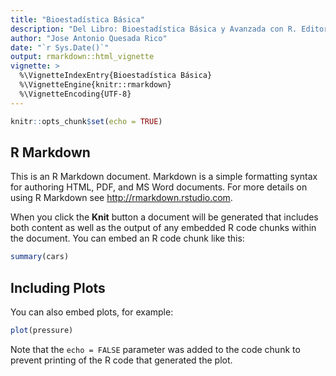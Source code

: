 ---
title: "Bioestadística Básica"
description: "Del Libro: Bioestadística Básica y Avanzada con R. Editorial Diaz de Santos, 2024"
author: "Jose Antonio Quesada Rico"
date: "`r Sys.Date()`"
output: rmarkdown::html_vignette
vignette: >
  %\VignetteIndexEntry{Bioestadística Básica}
  %\VignetteEngine{knitr::rmarkdown}
  %\VignetteEncoding{UTF-8}
---

```{r setup, include=FALSE}
knitr::opts_chunk$set(echo = TRUE)
```

## R Markdown

This is an R Markdown document. Markdown is a simple formatting syntax for authoring HTML, PDF, and MS Word documents. For more details on using R Markdown see <http://rmarkdown.rstudio.com>.

When you click the **Knit** button a document will be generated that includes both content as well as the output of any embedded R code chunks within the document. You can embed an R code chunk like this:

```{r cars}
summary(cars)
```

## Including Plots

You can also embed plots, for example:

```{r pressure, echo=FALSE}
plot(pressure)
```

Note that the `echo = FALSE` parameter was added to the code chunk to prevent printing of the R code that generated the plot.
